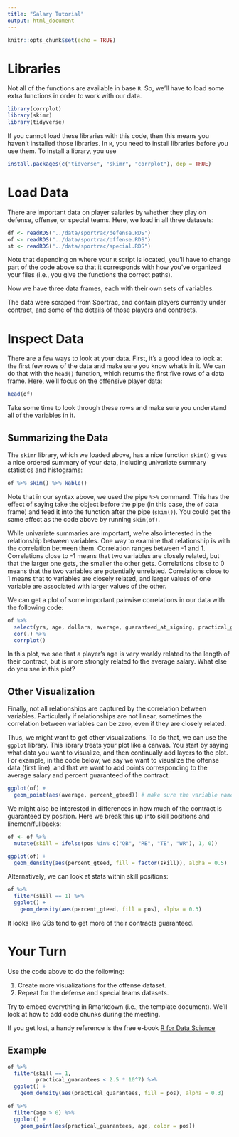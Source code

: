 ```yaml
---
title: "Salary Tutorial"
output: html_document
---
```


```r
knitr::opts_chunk$set(echo = TRUE)
```

# Libraries

Not all of the functions are available in base `R`. So, we'll have to load some extra functions in order to work with our data.
```r
library(corrplot)
library(skimr)
library(tidyverse) 
```
If you cannot load these libraries with this code, then this means you haven't installed those libraries. 
In `R`, you need to install libraries before you use them. 
To install a library, you use
```r
install.packages(c("tidverse", "skimr", "corrplot"), dep = TRUE)
```



# Load Data

There are important data on player salaries by whether they play on defense, offense, or special teams. 
Here, we load in all three datasets:
```r
df <- readRDS("../data/sportrac/defense.RDS")
of <- readRDS("../data/sportrac/offense.RDS")
st <- readRDS("../data/sportrac/special.RDS")
```

Note that depending on where your `R` script is located, you'll have to change part of the code above so that it corresponds with how you've organized your files (i.e., you give the functions the correct paths).

Now we have three data frames, each with their own sets of variables.

The data were scraped from Sportrac, and contain players currently under contract, and some of the details of those players and contracts.


# Inspect Data

There are a few ways to look at your data. 
First, it's a good idea to look at the first few rows of the data and make sure you know what's in it. 
We can do that with the `head()` function, which returns the first five rows of a data frame.
Here, we'll focus on the offensive player data:
```r
head(of)
```

Take some time to look through these rows and make sure you understand all of the variables in it.


## Summarizing the Data

The `skimr` library, which we loaded above, has a nice function `skim()` gives a nice ordered summary of your data, including univariate summary statistics and histograms:
```r
of %>% skim() %>% kable()
```

Note that in our syntax above, we used the pipe `%>%` command. 
This has the effect of saying take the object before the pipe (in this case, the `of` data frame) and feed it into the function after the pipe (`skim()`). 
You could get the same effect as the code above by running `skim(of)`.


While univariate summaries are important, we're also interested in the relationship between variables. 
One way to examine that relationship is with the correlation between them. 
Correlation ranges between -1 and 1. 
Correlations close to -1 means that two variables are closely related, but that the larger one gets, the smaller the other gets.
Correlations close to 0 means that the two variables are potentially unrelated.
Correlations close to 1 means that to variables are closely related, and larger values of one variable are associated with larger values of the other.

We can get a plot of some important pairwise correlations in our data with the following code:
```r
of %>%
  select(yrs, age, dollars, average, guaranteed_at_signing, practical_guarantees, percent_gteed) %>%
  cor(.) %>%
  corrplot()
```

In this plot, we see that a player's age is very weakly related to the length of their contract, but is more strongly related to the average salary.
What else do you see in this plot?


## Other Visualization

Finally, not all relationships are captured by the correlation between variables. 
Particularly if relationships are not linear, sometimes the correlation between variables can be zero, even if they are closely related.

Thus, we might want to get other visualizations. 
To do that, we can use the `ggplot` library. 
This library treats your plot like a canvas.
You start by saying what data you want to visualize, and then continually add layers to the plot. 
For example, in the code below, we say we want to visualize the offense data (first line), and that we want to add points corresponding to the average salary and percent guaranteed of the contract.
```r
ggplot(of) + 
  geom_point(aes(average, percent_gteed)) # make sure the variable names are inside the aes() function
```


We might also be interested in differences in how much of the contract is guaranteed by position. 
Here we break this up into skill positions and linemen/fullbacks:
```r
of <- of %>%
  mutate(skill = ifelse(pos %in% c("QB", "RB", "TE", "WR"), 1, 0)) 

ggplot(of) + 
  geom_density(aes(percent_gteed, fill = factor(skill)), alpha = 0.5)
```

Alternatively, we can look at stats within skill positions:
```r
of %>%
  filter(skill == 1) %>%
  ggplot() +
    geom_density(aes(percent_gteed, fill = pos), alpha = 0.3)
```

It looks like QBs tend to get more of their contracts guaranteed.


# Your Turn

Use the code above to do the following:

1. Create more visualizations for the offense dataset. 
2. Repeat for the defense and special teams datasets.

Try to embed everything in Rmarkdown (i.e., the template document).
We'll look at how to add code chunks during the meeting. 

If you get lost, a handy reference is the free e-book <a href="https://r4ds.had.co.nz/">R for Data Science</a>

## Example

```r
of %>%
  filter(skill == 1, 
         practical_guarantees < 2.5 * 10^7) %>%
  ggplot() +
    geom_density(aes(practical_guarantees, fill = pos), alpha = 0.3)
```

```r
of %>% 
  filter(age > 0) %>%
  ggplot() +
    geom_point(aes(practical_guarantees, age, color = pos))
```
